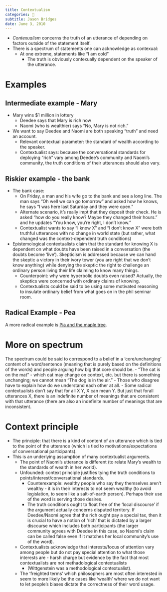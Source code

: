 ```yaml
---
title: Contextualism
categories: 🔴
subtitle: Jason Bridges
date: June 3, 2010
---
```


- *Contexualism* concerns the truth of an utterance of depending on factors 
  outside of the statement itself.
- There is a spectrum of statements one can acknowledge as contexual:
  - At one extreme, statements like "I am cold"
     - The truth is obviously contexually dependent on the speaker of the 
       utterance.

# Examples
## Intermediate example - Mary
- Mary wins $1 million in lottery
   - Deedee says that Mary is rich now
   - Naomi (who is wealthier) says "No, Mary is not rich."
- We want to say Deedee and Naomi are both speaking "truth" and need an account.
    - Relevant contextual parameter: the standard of wealth according to 
      the speaker.
    - Contextualist says: because the conversational standards for deploying 
      "rich" vary among Deedee's community and Naomi's community, the truth 
      conditions of their utterances should also vary.

## Riskier example - the bank
- The bank case:
    - On Friday, a man and his wife go to the bank and see a long line. The man 
      says "Oh well we can go tomorrow" and asked how he knows, he says "I was 
      here last Saturday and they were open."
    - Alternate scenario, it's really impt that they deposit their check. He is 
      asked "how do you really know? Maybe they changed their hours." and he 
      updates "You know, you're right, I don't know."
    - Contextualist wants to say "I know X" and "I don't know X" were both 
      truthful utterances with no change in world state (but rather, what 
      changed was the context-dependent truth conditions)
- Epistemological contextualists claim that the standard for knowing X is 
  dependent on what doubts have been raised in a conversation (the doubts become 
  'live').  Skepticism is addressed because we can hand the skeptic a victory in 
  their ivory tower (you are right that we don't know anything) while denying 
  the skeptic the right to challenge an ordinary person living their life 
  claiming to know many things.
    - Counterpoint: why were hyperbolic doubts even raised? Actually, the 
      skeptics were concerned with ordinary claims of knowing.
    - Contextualists could be said to be using some motivated reasoning to 
      insulate ordinary belief from what goes on in the phil seminar room.

## Radical Example - Pea
A more radical example is [Pia and the maple tree](/docs/phil/situations/piatree.qmd).

# More on spectrum

The spectrum could be said to correspond to a belief in a 'core/unchanging' 
content of a word/sentence (meaning that is purely based on the definitions of 
the words) and people arguing how big that core should be.
  - "The cat is on the mat" - which cat may change on context, etc. but there is 
    something unchanging; we cannot mean "The dog is in the air."
    - Those who disagree have to explain how do we understand each other at all.
  - Some radical contextualists don't say that for all X Y, X can mean Y. But 
    just that forall utterances X, there is an indefinite number of meanings 
    that are  consistent with that utterance (there are also an indefinite 
    number of meanings that are inconsistent.

# Context principle
- The principle: that there is a kind of content of an utterance which is tied 
  to the point of the utterance (which is tied to motivations/expectations of 
  conversational participants).
- This is an underlying assumption of many contextualist arguments.
  - The point of Naomi's utterance is different (to relate Mary's wealth to the 
    standards of wealth in her world).
  - Unfounded: context principle justifies tying the truth conditions to 
    points/interest/conversational standards.
    - Counterexample: wealthy people who say they themselves aren't wealthy - 
      it is in their interests to not seem wealthy (to avoid legislation, to 
      seem like a salt-of-earth person). Perhaps their use of the word is 
      serving those desires.
    - The truth conditions ought to float free of the 'local discourse' if the 
      argument actually concerns disputed territory. If Deedee/Naomi agree that 
      the rich ought pay a special tax, then it is crucial to have a notion of 
      'rich' that is dictated by a larger discourse which includes both 
      participants (the larger community agrees with Deedee in this case, so 
      Naomi's claim can be called false even if it matches her local community's 
      use of the word).
  - Contextualists acknowledge that interests/focus of attention vary among 
    people but do not pay special attention to what those interests are - harsh 
    charge but evidence by the fact that most contextualists are not 
    methadological contextualists
    - (Wittgenstein was a methodological contextualist).
  - The 'freighted terms' which philosophers are most often interested in seem 
    to more likely be the cases like 'wealth' where we do not want to let 
    people's biases dictate the correctness of their word usage.
